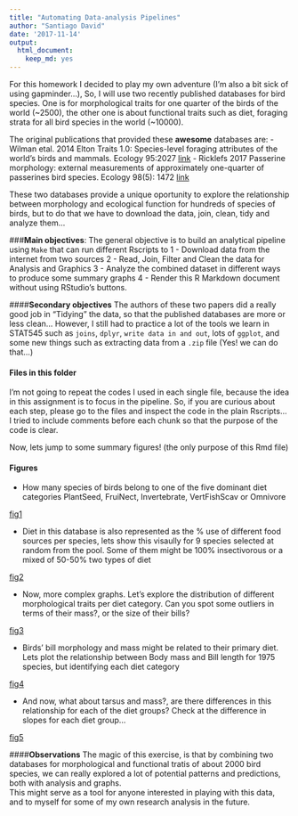 ```yaml
---
title: "Automating Data-analysis Pipelines"
author: "Santiago David"
date: '2017-11-14'
output: 
  html_document:
    keep_md: yes
---
```


For this homework I decided to play my own adventure (I'm also a bit sick of using gapminder...), So, I will use two recently published databases for bird species. One is for morphological traits for one quarter of the birds of the world (~2500), the other one is about functional traits such as diet, foraging strata for all bird species in the world (~10000).

The original publications that provided these **awesome** databases are:
- Wilman etal. 2014 Elton Traits 1.0: Species-level foraging attributes of the world's birds and mammals. Ecology 95:2027 [link](http://onlinelibrary.wiley.com/doi/10.1890/13-1917.1/abstract)
- Ricklefs 2017 Passerine morphology: external measurements of approximately one-quarter of passerines bird species. Ecology 98(5): 1472 [link](http://onlinelibrary.wiley.com/doi/10.1002/ecy.1783/suppinfo) 

These two databases provide a unique oportunity to explore the relationship between morphology and ecological function for hundreds of species of birds, but to do that we have to download the data, join, clean, tidy and analyze them...

###**Main objectives**: 
The general objective is to build an analytical pipeline using `Make` that can run different Rscripts to 
1 - Download data from the internet from two sources
2 - Read, Join, Filter and Clean the data for Analysis and Graphics
3 - Analyze the combined dataset in different ways to produce some summary graphs
4 - Render this R Markdown document without using RStudio's buttons.

####**Secondary objectives**
The authors of these two papers did a really good job in "Tidying" the data, so that the published databases are more or less clean... However, I still had to practice a lot of the tools we learn in STAT545 such as `joins`, `dplyr`, `write data in and out`, lots of `ggplot`, and some new things such as extracting data from a `.zip` file (Yes! we can do that...)

#### Files in this folder

I'm not going to repeat the codes I used in each single file, because the idea in this assignment is to focus in the pipeline. So, if you are curious about each step, please go to the files and inspect the code in the plain Rscripts... I tried to include comments before each chunk so that the purpose of the code is clear.

Now, lets jump to some summary figures! (the only purpose of this Rmd file)

#### Figures

- How many species of birds belong to one of the five dominant diet categories PlantSeed,  FruiNect, Invertebrate, VertFishScav or Omnivore

[fig1](fig_spbydiet.png)

- Diet in this database is also represented as the % use of different food sources per species, lets show this visaully for 9 species selected at random from the pool. Some of them might be 100% insectivorous or a mixed of 50-50% two types of diet

[fig2](fig2_sample_diet_use.png)

- Now, more complex graphs. Let's explore the distribution of different morphological traits per diet category. Can you spot some outliers in terms of their mass?, or the size of their bills?

[fig3](fig3_trait_distribution_per_diet.png)

-  Birds' bill morphology and mass might be related to their primary diet. Lets plot the relationship between Body mass and Bill length for 1975 species, but identifying each diet category

[fig4](fig4_bill_mass.png)

- And now, what about tarsus and mass?, are there differences in this relationship for each of the diet groups? Check at the difference in slopes for each diet group...

[fig5](fig5_tarsus_mass.png)

####**Observations**
The magic of this exercise, is that by combining two databases for morphological and functional tratis of about 2000 bird species, we can really explored a lot of potential patterns and predictions, both with analysis and graphs.  
This might serve as a tool for anyone interested in playing with this data, and to myself for some of my own research analysis in the future.

